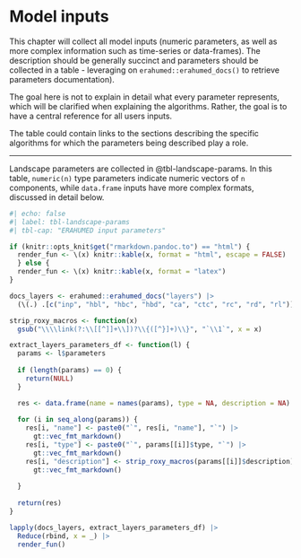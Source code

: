 # Model inputs {#sec-model-inputs}

This chapter will collect all model inputs (numeric parameters, as well as more complex information such as time-series or data-frames). The description should be generally succinct and parameters should be collected in a table - leveraging on `erahumed::erahumed_docs()` to retrieve parameters documentation).

The goal here is not to explain in detail what every parameter represents, which will be clarified when explaining the algorithms. Rather, the goal is to have a central reference for all users inputs.

The table could contain links to the sections describing the specific algorithms for which the parameters being described play a role.

---

Landscape parameters are collected in @tbl-landscape-params. In this table, 
`numeric(n)` type parameters indicate numeric vectors of `n` components, while 
`data.frame` inputs have more complex formats, discussed in detail below.

```r
#| echo: false
#| label: tbl-landscape-params
#| tbl-cap: "ERAHUMED input parameters"

if (knitr::opts_knit$get("rmarkdown.pandoc.to") == "html") {
  render_fun <- \(x) knitr::kable(x, format = "html", escape = FALSE) 
  } else {
  render_fun <- \(x) knitr::kable(x, format = "latex")
}

docs_layers <- erahumed::erahumed_docs("layers") |>
  (\(.) .[c("inp", "hbl", "hbc", "hbd", "ca", "ctc", "rc", "rd", "rl")])()

strip_roxy_macros <- function(x) 
  gsub("\\\\link(?:\\[[^]]+\\])?\\{([^}]+)\\}", "`\\1`", x = x)

extract_layers_parameters_df <- function(l) {
  params <- l$parameters
  
  if (length(params) == 0) {
    return(NULL)
  }

  res <- data.frame(name = names(params), type = NA, description = NA)
  
  for (i in seq_along(params)) {
    res[i, "name"] <- paste0("`", res[i, "name"], "`") |>
      gt::vec_fmt_markdown()
    res[i, "type"] <- paste0("`", params[[i]]$type, "`") |>
      gt::vec_fmt_markdown()
    res[i, "description"] <- strip_roxy_macros(params[[i]]$description) |>
      gt::vec_fmt_markdown()
      
  }
  
  return(res)
}

lapply(docs_layers, extract_layers_parameters_df) |>
  Reduce(rbind, x = _) |>
  render_fun()
```
